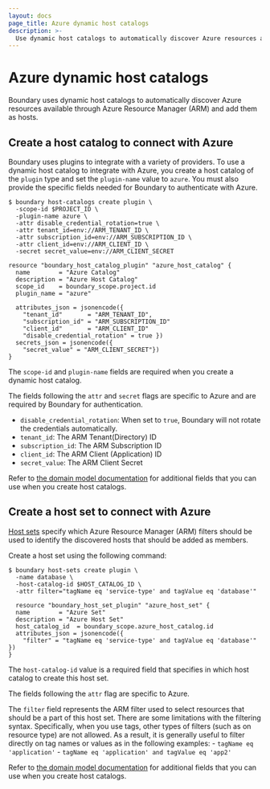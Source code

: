 ```yaml
---
layout: docs
page_title: Azure dynamic host catalogs
description: >-
  Use dynamic host catalogs to automatically discover Azure resources and add them as hosts. Create a host catalog and host set for Azure resources.
---
```

# Azure dynamic host catalogs
Boundary uses dynamic host catalogs to automatically discover Azure resources available through Azure Resource Manager (ARM) and add them as hosts.

## Create a host catalog to connect with Azure
Boundary uses plugins to integrate with a variety of providers.   To use a
dynamic host catalog to integrate with Azure, you create a host catalog of the
`plugin` type and set the `plugin-name` value to `azure`.  You must also provide the
specific fields needed for Boundary to authenticate with Azure.

<Tabs>
<Tab heading="CLI">

```shell-session
$ boundary host-catalogs create plugin \
  -scope-id $PROJECT_ID \
  -plugin-name azure \
  -attr disable_credential_rotation=true \
  -attr tenant_id=env://ARM_TENANT_ID \
  -attr subscription_id=env://ARM_SUBSCRIPTION_ID \
  -attr client_id=env://ARM_CLIENT_ID \
  -secret secret_value=env://ARM_CLIENT_SECRET
```

</Tab>
<Tab heading="Terraform">

```hcl
resource "boundary_host_catalog_plugin" "azure_host_catalog" {
  name        = "Azure Catalog"
  description = "Azure Host Catalog"
  scope_id    = boundary_scope.project.id
  plugin_name = "azure"

  attributes_json = jsonencode({
    "tenant_id"       = "ARM_TENANT_ID",
    "subscription_id" = "ARM_SUBSCRIPTION_ID"
    "client_id"       = "ARM_CLIENT_ID"
    "disable_credential_rotation" = true })
  secrets_json = jsonencode({
    "secret_value" = "ARM_CLIENT_SECRET"})
}
```

</Tab>
</Tabs>

The `scope-id` and `plugin-name` fields are required when you create a
dynamic host catalog.

The fields following the `attr` and `secret` flags are specific to Azure and are required by
  Boundary for authentication.

- `disable_credential_rotation`: When set to `true`, Boundary will not rotate the credentials automatically.
- `tenant_id`: The ARM Tenant(Directory) ID
- `subscription_id`: The ARM Subscription ID
- `client_id`: The ARM Client (Application) ID
- `secret_value`: The ARM Client Secret

Refer to [the domain model documentation](/boundary/docs/concepts/domain-model/host-catalogs) for additional fields that you can use when you create host catalogs.

## Create a host set to connect with Azure
[Host sets](/boundary/docs/concepts/domain-model/host-sets) specify which Azure
Resource Manager (ARM) filters should be used to identify the discovered hosts that should be added as members.

Create a host set using the following command:



<Tabs>
<Tab heading="CLI" group="cli">

```shell-session
$ boundary host-sets create plugin \
  -name database \
  -host-catalog-id $HOST_CATALOG_ID \
  -attr filter="tagName eq 'service-type' and tagValue eq 'database'"
```

</Tab>
<Tab heading="Terraform" group="terraform">

```hcl
  resource "boundary_host_set_plugin" "azure_host_set" {
  name        = "Azure Set"
  description = "Azure Host Set"
  host_catalog_id  = boundary_scope.azure_host_catalog.id
  attributes_json = jsonencode({
    "filter" = "tagName eq 'service-type' and tagValue eq 'database'" })
}
```

</Tab>
</Tabs>

The `host-catalog-id` value is a required field that specifies in which host catalog to
  create this host set.

The fields following the `attr` flag are specific to Azure.

The `filter` field represents the ARM filter used to select resources that should be a part of
  this host set.  There are some limitations with the filtering syntax.
  Specifically, when you use tags, other types of filters (such as on resource
  type) are not allowed. As a result, it is generally useful to filter
  directly on tag names or values as in the following examples:
    - `tagName eq 'application'`
    - `tagName eq 'application' and tagValue eq 'app2'`

Refer to [the domain model documentation](/boundary/docs/concepts/domain-model/host-catalogs) for additional fields that you can use when you create host catalogs.
